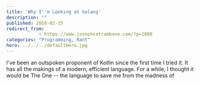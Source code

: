 ```yaml
---
title: 'Why I''m Looking at Golang'
description: ""
published: 2018-02-15
redirect_from: 
            - https://www.josephcatrambone.com/?p=1088
categories: "Programming, Rant"
hero: ../../../defaultHero.jpg
---
```

I've been an outspoken proponent of Kotlin since the first time I tried it. It has all the makings of a modern, efficient language. For a while, I thought it would be The One -- the language to save me from the madness of
